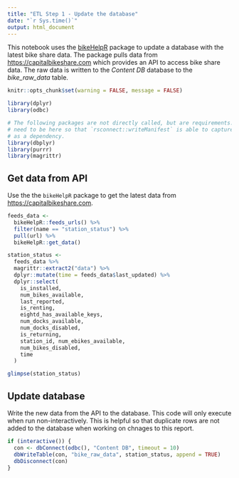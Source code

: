 ```yaml
---
title: "ETL Step 1 - Update the database"
date: "`r Sys.time()`"
output: html_document
---
```


This notebook uses the [bikeHelpR](https://packagemanager.rstudio.com/client/#/repos/1/packages/bikeHelpR) package to update a database with the latest bike share data. The package pulls data from <https://capitalbikeshare.com> which provides an API to access bike share data. The raw data is written to the *Content DB* database to the *bike_raw_data* table.

```r
knitr::opts_chunk$set(warning = FALSE, message = FALSE) 

library(dplyr)
library(odbc)

# The following packages are not directly called, but are requirements. They
# need to be here so that `rsconnect::writeManifest` is able to capture them
# as a dependency.
library(dbplyr)
library(purrr)
library(magrittr)
```

## Get data from API

Use the the `bikeHelpR` package to get the latest data from <https://capitalbikeshare.com>.

```r
feeds_data <- 
  bikeHelpR::feeds_urls() %>% 
  filter(name == "station_status") %>% 
  pull(url) %>% 
  bikeHelpR::get_data() 

station_status <- 
  feeds_data %>%
  magrittr::extract2("data") %>%
  dplyr::mutate(time = feeds_data$last_updated) %>%
  dplyr::select(
    is_installed, 
    num_bikes_available, 
    last_reported, 
    is_renting, 
    eightd_has_available_keys, 
    num_docks_available, 
    num_docks_disabled, 
    is_returning, 
    station_id, num_ebikes_available, 
    num_bikes_disabled, 
    time
  )

glimpse(station_status)
```

## Update database

Write the new data from the API to the database. This code will only execute when run non-interactively. This is helpful so that duplicate rows are not added to the database when working on chnages to this report.

```r
if (interactive()) {
  con <- dbConnect(odbc(), "Content DB", timeout = 10)
  dbWriteTable(con, "bike_raw_data", station_status, append = TRUE)
  dbDisconnect(con)
}
```
